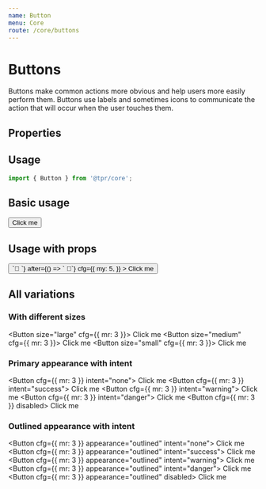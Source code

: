 ```yaml
---
name: Button
menu: Core
route: /core/buttons
---
```



# Buttons

Buttons make common actions more obvious and help users more easily perform them. Buttons use labels and sometimes icons to communicate
the action that will occur when the user touches them.

## Properties

<Props of={Button} />

## Usage

```js
import { Button } from '@tpr/core';
```

## Basic usage

<Playground>
	<Button>Click me</Button>
</Playground>

## Usage with props

<Playground>
	<Button
		appearance="primary"
		intent="danger"
		size="small"
		before={() => `🐑 `}
		after={() => ` 🦊`}
		cfg={{
			my: 5,
		}}
	>
		Click me
	</Button>
</Playground>

## All variations

### With different sizes

<Button size="large" cfg={{ mr: 3 }}>
	Click me
</Button>
<Button size="medium" cfg={{ mr: 3 }}>
	Click me
</Button>
<Button size="small" cfg={{ mr: 3 }}>
	Click me
</Button>

### Primary appearance with intent

<Button cfg={{ mr: 3 }} intent="none">
	Click me
</Button>
<Button cfg={{ mr: 3 }} intent="success">
	Click me
</Button>
<Button cfg={{ mr: 3 }} intent="warning">
	Click me
</Button>
<Button cfg={{ mr: 3 }} intent="danger">
	Click me
</Button>
<Button cfg={{ mr: 3 }} disabled>
	Click me
</Button>

### Outlined appearance with intent

<Button cfg={{ mr: 3 }} appearance="outlined" intent="none">
	Click me
</Button>
<Button cfg={{ mr: 3 }} appearance="outlined" intent="success">
	Click me
</Button>
<Button cfg={{ mr: 3 }} appearance="outlined" intent="warning">
	Click me
</Button>
<Button cfg={{ mr: 3 }} appearance="outlined" intent="danger">
	Click me
</Button>
<Button cfg={{ mr: 3 }} appearance="outlined" disabled>
	Click me
</Button>
